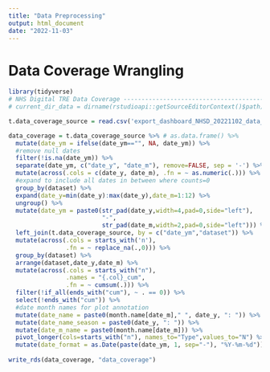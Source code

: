 ```yaml
---
title: "Data Preprocessing"
output: html_document
date: "2022-11-03"
---
```


# Data Coverage Wrangling

```r
library(tidyverse)
# NHS Digital TRE Data Coverage ------------------------------------------------
# current_dir_data = dirname(rstudioapi::getSourceEditorContext()$path)

t.data_coverage_source = read.csv('export_dashboard_NHSD_20221102_data_coverage.csv')

data_coverage = t.data_coverage_source %>% # as.data.frame() %>% 
  mutate(date_ym = ifelse(date_ym=="", NA, date_ym)) %>%
  #remove null dates
  filter(!is.na(date_ym)) %>%
  separate(date_ym, c("date_y", "date_m"), remove=FALSE, sep = '-') %>%
  mutate(across(.cols = c(date_y, date_m), .fn = ~ as.numeric(.))) %>%
  #expand to include all dates in between where counts=0
  group_by(dataset) %>%
  expand(date_y=min(date_y):max(date_y),date_m=1:12) %>%
  ungroup() %>%
  mutate(date_ym = paste0(str_pad(date_y,width=4,pad=0,side="left"),
                          "-",
                          str_pad(date_m,width=2,pad=0,side="left"))) %>%
  left_join(t.data_coverage_source, by = c("date_ym","dataset")) %>%
  mutate(across(.cols = starts_with('n'),
                .fn = ~ replace_na(.,0))) %>%
  group_by(dataset) %>%
  arrange(dataset,date_y,date_m) %>%
  mutate(across(.cols = starts_with("n"),
                .names = "{.col}_cum",
                .fn = ~ cumsum(.))) %>%
  filter(!if_all(ends_with("cum"), ~ . == 0)) %>%
  select(!ends_with("cum")) %>%
  #date month names for plot annotation
  mutate(date_name = paste0(month.name[date_m]," ", date_y, ": ")) %>%
  mutate(date_name_season = paste0(date_y, ": ")) %>%
  mutate(date_m_name = paste0(month.name[date_m])) %>%
  pivot_longer(cols=starts_with("n"), names_to="Type",values_to="N") %>%
  mutate(date_format = as.Date(paste(date_ym, 1, sep="-"), "%Y-%m-%d"))
   
write_rds(data_coverage, "data_coverage")
```


